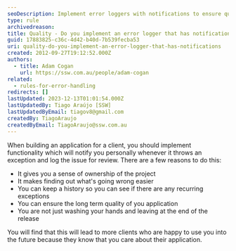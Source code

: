```yaml
---
seoDescription: Implement error loggers with notifications to ensure quality and long-term stability of applications, while also fostering a sense of ownership and accountability.
type: rule
archivedreason:
title: Quality - Do you implement an error logger that has notifications?
guid: 17883825-c36c-4d42-b40d-7b539fecba53
uri: quality-do-you-implement-an-error-logger-that-has-notifications
created: 2012-09-27T19:12:52.000Z
authors:
  - title: Adam Cogan
    url: https://ssw.com.au/people/adam-cogan
related:
  - rules-for-error-handling
redirects: []
lastUpdated: 2023-12-13T01:01:54.000Z
lastUpdatedBy: Tiago Araújo [SSW]
lastUpdatedByEmail: tiagov8@gmail.com
createdBy: TiagoAraujo
createdByEmail: TiagoAraujo@ssw.com.au
---
```


When building an application for a client, you should implement functionality which will notify you personally whenever it throws an exception and log the issue for review.
There are a few reasons to do this:

- It gives you a sense of ownership of the project
- It makes finding out what's going wrong easier
- You can keep a history so you can see if there are any recurring exceptions
- You can ensure the long term quality of you application
- You are not just washing your hands and leaving at the end of the release

You will find that this will lead to more clients who are happy to use you into the future because they know that you care about their application.
